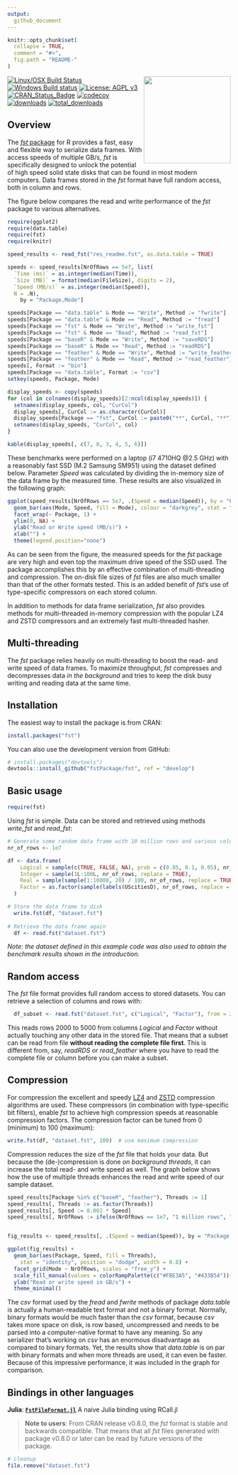 ```yaml
---
output:
  github_document
---
```


<!-- README.md is generated from README.Rmd. Please edit that file -->

```r
knitr::opts_chunk$set(
  collapse = TRUE,
  comment = "#>",
  fig.path = "README-"
)
```


<img src="fst.png" align="right" height="196" width="196" />

[![Linux/OSX Build Status](https://travis-ci.org/fstpackage/fst.svg?branch=develop)](https://travis-ci.org/fstpackage/fst)
[![Windows Build status](https://ci.appveyor.com/api/projects/status/6g6kp8onpb26jhnm/branch/develop?svg=true)](https://ci.appveyor.com/project/fstpackage/fst/branch/develop)
[![License: AGPL v3](https://img.shields.io/badge/License-AGPL%20v3-blue.svg)](https://www.gnu.org/licenses/agpl-3.0)
[![CRAN_Status_Badge](http://www.r-pkg.org/badges/version/fst)](https://cran.r-project.org/package=fst)
[![codecov](https://codecov.io/gh/fstpackage/fst/branch/develop/graph/badge.svg)](https://codecov.io/gh/fstpackage/fst)
[![downloads](http://cranlogs.r-pkg.org/badges/fst)](http://cran.rstudio.com/web/packages/fst/index.html)
[![total_downloads](https://cranlogs.r-pkg.org/badges/grand-total/fst)](http://cran.rstudio.com/web/packages/fst/index.html)

## Overview

The [_fst_ package][fstRepo] for R  provides a fast, easy and flexible way to serialize data frames. With access speeds of multiple GB/s, _fst_ is specifically designed to unlock the potential of high speed solid state disks that can be found in most modern computers. Data frames stored in the _fst_ format have full random access, both in column and rows.

The figure below compares the read and write performance of the _fst_ package to various alternatives.

```r
require(ggplot2)
require(data.table)
require(fst)
require(knitr)

speed_results <- read_fst("res_readme.fst", as.data.table = TRUE)

speeds <- speed_results[NrOfRows == 5e7, list(
  `Time (ms)` = as.integer(median(Time)),
  `Size (MB)` = format(median(FileSize), digits = 2),
  `Speed (MB/s)` = as.integer(median(Speed)),
  N = .N),
    by = "Package,Mode"]

speeds[Package == "data.table" & Mode == "Write", Method := "fwrite"]
speeds[Package == "data.table" & Mode == "Read", Method := "fread"]
speeds[Package == "fst" & Mode == "Write", Method := "write_fst"]
speeds[Package == "fst" & Mode == "Read", Method := "read_fst"]
speeds[Package == "baseR" & Mode == "Write", Method := "saveRDS"]
speeds[Package == "baseR" & Mode == "Read", Method := "readRDS"]
speeds[Package == "feather" & Mode == "Write", Method := "write_feather"]
speeds[Package == "feather" & Mode == "Read", Method := "read_feather"]
speeds[, Format := "bin"]
speeds[Package == "data.table", Format := "csv"]
setkey(speeds, Package, Mode)

display_speeds <- copy(speeds)
for (col in colnames(display_speeds)[2:ncol(display_speeds)]) {
  setnames(display_speeds, col, "CurCol")
  display_speeds[, CurCol := as.character(CurCol)]
  display_speeds[Package == "fst", CurCol := paste0("**", CurCol, "**")]
  setnames(display_speeds, "CurCol", col)
}

kable(display_speeds[, c(7, 8, 3, 4, 5, 6)])
```

These benchmarks were performed on a laptop (i7 4710HQ @2.5 GHz) with a reasonably fast SSD (M.2 Samsung SM951) using the dataset defined below. Parameter *Speed* was calculated by dividing the in-memory size of the data frame by the measured time. These results are also visualized in the following graph:

```r
ggplot(speed_results[NrOfRows == 5e7, .(Speed = median(Speed)), by = "Package,Mode"]) +
  geom_bar(aes(Mode, Speed, fill = Mode), colour = "darkgrey", stat = "identity") +
  facet_wrap(~ Package, 1) +
  ylim(0, NA) +
  ylab("Read or Write speed (MB/s)") +
  xlab("") +
  theme(legend.position="none")
```

As can be seen from the figure, the measured speeds for the _fst_ package are very high and even top the maximum drive speed of the SSD used. The package accomplishes this by an effective combination of multi-threading and compression. The on-disk file sizes of _fst_ files are also much smaller than that of the other formats tested. This is an added benefit of _fst_'s use of type-specific compressors on each stored column.

In addition to methods for data frame serialization, _fst_ also provides methods for multi-threaded in-memory compression with the popular LZ4 and ZSTD compressors and an extremely fast multi-threaded hasher.

## Multi-threading

The _fst_ package relies heavily on multi-threading to boost the read- and write speed of data frames. To maximize throughput, _fst_ compresses and decompresses data _in the background_ and tries to keep the disk busy writing and reading data at the same time.

## Installation

The easiest way to install the package is from CRAN:

```r
install.packages("fst")
```

You can also use the development version from GitHub:

```r
# install.packages("devtools")
devtools::install_github("fstPackage/fst", ref = "develop")
```

## Basic usage

```r
require(fst)
```

Using _fst_ is simple. Data can be stored and retrieved using methods _write\_fst_ and _read\_fst_:

```r
# Generate some random data frame with 10 million rows and various column types
nr_of_rows <- 1e7

df <- data.frame(
    Logical = sample(c(TRUE, FALSE, NA), prob = c(0.85, 0.1, 0.05), nr_of_rows, replace = TRUE),
    Integer = sample(1L:100L, nr_of_rows, replace = TRUE),
    Real = sample(sample(1:10000, 20) / 100, nr_of_rows, replace = TRUE),
    Factor = as.factor(sample(labels(UScitiesD), nr_of_rows, replace = TRUE))
  )

# Store the data frame to disk
  write.fst(df, "dataset.fst")
  
# Retrieve the data frame again
  df <- read.fst("dataset.fst")
```

_Note: the dataset defined in this example code was also used to obtain the benchmark results shown in the introduction._

## Random access

The _fst_ file format provides full random access to stored datasets. You can retrieve a selection of columns and rows with:

```r
  df_subset <- read.fst("dataset.fst", c("Logical", "Factor"), from = 2000, to = 5000)
```

This reads rows 2000 to 5000 from columns _Logical_ and _Factor_ without actually touching any other data in the stored file. That means that a subset can be read from file **without reading the complete file first**. This is different from, say, _readRDS_ or _read\_feather_ where you have to read the complete file or column before you can make a subset.

## Compression

For compression the excellent and speedy [LZ4][lz4Repo] and [ZSTD][zstdRepo] compression algorithms are used. These compressors (in combination with type-specific bit filters), enable _fst_ to achieve high compression speeds at reasonable compression factors. The compression factor can be tuned from 0 (minimum) to 100 (maximum):

```r
write.fst(df, "dataset.fst", 100)  # use maximum compression
```

Compression reduces the size of the _fst_ file that holds your data. But because the (de-)compression is done _on background threads_, it can increase the total read- and write speed as well. The graph below shows how the use of multiple threads enhances the read and write speed of our sample dataset.

```r
speed_results[Package %in% c("baseR", "feather"), Threads := 1]
speed_results[, Threads := as.factor(Threads)]
speed_results[, Speed := 0.001 * Speed]
speed_results[, NrOfRows := ifelse(NrOfRows == 1e7, "1 million rows", "10 million rows")]


fig_results <- speed_results[, .(Speed = median(Speed)), by = "Package,Mode,NrOfRows,Threads"]

ggplot(fig_results) +
  geom_bar(aes(Package, Speed, fill = Threads),
    stat = "identity", position = "dodge", width = 0.8) +
  facet_grid(Mode ~ NrOfRows, scales = "free_y") +
  scale_fill_manual(values = colorRampPalette(c("#FBE3A5", "#433B54"))(10)[10:3]) +
  ylab("Read or write speed in GB/s") +
  theme_minimal()
```

The _csv_ format used by the _fread_ and _fwrite_ methods of package _data.table_ is actually a human-readable text format and not a binary format. Normally, binary formats would be much faster than the _csv_ format, because _csv_ takes more space on disk, is row based, uncompressed and needs to be parsed into a computer-native format to have any meaning. So any serializer that's working on _csv_ has an enormous disadvantage as compared to binary formats. Yet, the results show that _data.table_ is on par with binary formats and when more threads are used, it can even be faster. Because of this impressive performance, it was included in the graph for comparison.

## Bindings in other languages

**Julia**: [**`FstFileFormat.jl`**][fstformatRepo] A naive Julia binding using RCall.jl

> **Note to users**: From CRAN release v0.8.0, the _fst_ format is stable and backwards compatible. That means that all _fst_ files generated with package v0.8.0 or later can be read by future versions of the package.

```r
# cleanup
file.remove("dataset.fst")
```

[fstRepo]: https://github.com/fstpackage/fst
[lz4Repo]: https://github.com/lz4/lz4
[zstdRepo]: https://github.com/facebook/zstd
[fstformatRepo]: https://github.com/xiaodaigh/FstFileFormat.jl

